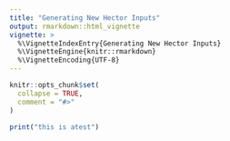 ```yaml
---
title: "Generating New Hector Inputs"
output: rmarkdown::html_vignette
vignette: >
  %\VignetteIndexEntry{Generating New Hector Inputs}
  %\VignetteEngine{knitr::rmarkdown}
  %\VignetteEncoding{UTF-8}
---
```


```r
knitr::opts_chunk$set(
  collapse = TRUE,
  comment = "#>"
)
```


```r
print("this is atest")

```